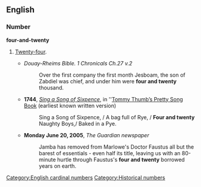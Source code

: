 <!--this is redundant: {{also|twenty-four}}-->
==English==

===Number===
'''four-and-twenty'''

#{{context|archaic}} [[twenty-four|Twenty-four]].<!--no need: one definition is sufficient: Two [[dozen]].-->
#* ''Douay-Rheims Bible. 1 Chronicals Ch.27 v.2''
#*: Over the first company the first month Jesboam, the son of Zabdiel was chief, and under him were '''four and twenty''' thousand.
#* '''1744''', ''[[w:Sing a Song of Sixpence|Sing a Song of Sixpence]]'', in ''[[w:Tommy Thumb's Pretty Song Book|Tommy Thumb’s Pretty Song Book]] (earliest known written version)
#*:  Sing a Song of Sixpence, /  A bag full of Rye, / '''Four and twenty''' Naughty Boys,/ Baked in a Pye.
#* '''Monday June 20, 2005''', ''The Guardian newspaper''
#*: Jamba has removed from Marlowe's Doctor Faustus all but the barest of essentials - even half its title, leaving us with an 80-minute hurtle through Faustus's '''four and twenty''' borrowed years on earth.

[[Category:English cardinal numbers]]
[[Category:Historical numbers]]